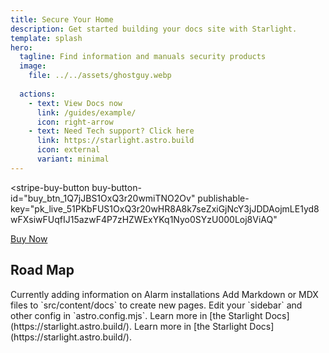 ```yaml
---
title: Secure Your Home
description: Get started building your docs site with Starlight.
template: splash
hero:
  tagline: Find information and manuals security products
  image:
    file: ../../assets/ghostguy.webp
	
  actions:
    - text: View Docs now
      link: /guides/example/
      icon: right-arrow
    - text: Need Tech support? Click here
      link: https://starlight.astro.build
      icon: external
      variant: minimal
---
```



<script async
  src="https://js.stripe.com/v3/buy-button.js">
</script>

<stripe-buy-button
  buy-button-id="buy_btn_1Q7jJBS1OxQ3r20wmiTNO2Ov"
  publishable-key="pk_live_51PKbFUS1OxQ3r20wHR8A8k7seZxiGjNcY3jJDDAojmLE1yd8wFXsiwFUqfIJ15azwF4P7zHZWExYKq1Nyo0SYzU000Loj8ViAQ"
>
</stripe-buy-button>

<script src="https://app.lemonsqueezy.com/js/lemon.js" defer></script>
<a class="lemonsqueezy-button" href="https://ghostieboi.lemonsqueezy.com/buy/e624c4ab-23a0-4568-9f6a-6c5ad6d4f919">
  Buy Now
</a>

## Road Map

<CardGrid >
	<Card title="Update alarm content" icon="pencil">
		Currently adding information on Alarm installations
	</Card>
	<Card title="Add new content" icon="add-document">
		Add Markdown or MDX files to `src/content/docs` to create new pages.
	</Card>
	<Card title="Configure your site" icon="setting">
		Edit your `sidebar` and other config in `astro.config.mjs`.
	</Card>
	<Card title="Read the docs" icon="open-book">
		Learn more in [the Starlight Docs](https://starlight.astro.build/).
	</Card>
	<Card title="Support Us" icon="open-book">
		Learn more in [the Starlight Docs](https://starlight.astro.build/).
	</Card>
</CardGrid>
